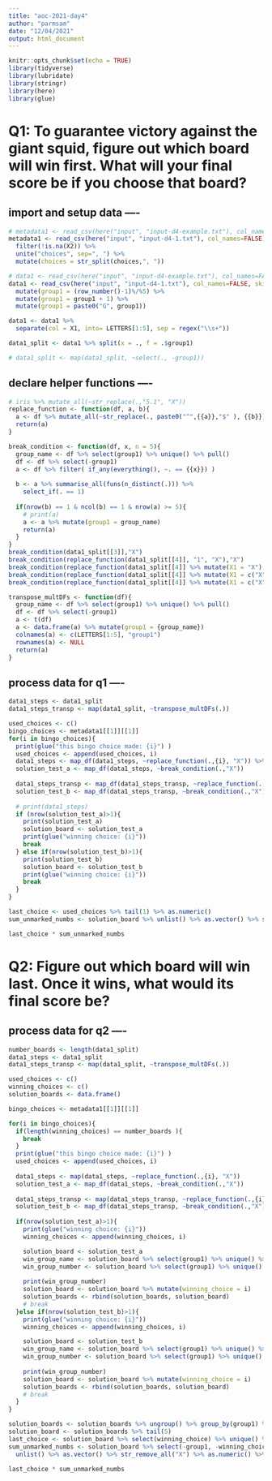 ---
title: "aoc-2021-day4"
author: "parmsam"
date: "12/04/2021"
output: html_document
---

```{r setup, include=FALSE}
knitr::opts_chunk$set(echo = TRUE)
library(tidyverse)
library(lubridate)
library(stringr)
library(here)
library(glue)
```

# Q1: To guarantee victory against the giant squid, figure out which board will win first. What will your final score be if you choose that board?

## import and setup data ----
```{r, warning = FALSE}
# metadata1 <- read_csv(here("input", "input-d4-example.txt"), col_names=FALSE) %>%
metadata1 <- read_csv(here("input", "input-d4-1.txt"), col_names=FALSE) %>%
  filter(!is.na(X2)) %>% 
  unite("choices", sep=", ") %>%
  mutate(choices = str_split(choices,", "))

# data1 <- read_csv(here("input", "input-d4-example.txt"), col_names=FALSE, skip = 1) %>%
data1 <- read_csv(here("input", "input-d4-1.txt"), col_names=FALSE, skip = 1) %>%
  mutate(group1 = (row_number()-1)%/%5) %>%
  mutate(group1 = group1 + 1) %>%
  mutate(group1 = paste0("G", group1))

data1 <- data1 %>% 
  separate(col = X1, into= LETTERS[1:5], sep = regex("\\s+"))

data1_split <- data1 %>% split(x = ., f = .$group1)

# data1_split <- map(data1_split, ~select(., -group1))

```

## declare helper functions ----
```{r}
# iris %>% mutate_all(~str_replace(.,"5.1", "X"))
replace_function <- function(df, a, b){
  a <- df %>% mutate_all(~str_replace(., paste0("^",{{a}},"$" ), {{b}}))
  return(a)
}

break_condition <- function(df, x, n = 5){
  group_name <- df %>% select(group1) %>% unique() %>% pull()
  df <- df %>% select(-group1)
  a <- df %>% filter( if_any(everything(), ~. == {{x}}) )
  
  b <- a %>% summarise_all(funs(n_distinct(.))) %>%
    select_if(. == 1)
  
  if(nrow(b) == 1 & ncol(b) == 1 & nrow(a) >= 5){
    # print(a)
    a <- a %>% mutate(group1 = group_name)
    return(a)
  }
}
break_condition(data1_split[[3]],"X")
break_condition(replace_function(data1_split[[4]], "1", "X"),"X")
break_condition(replace_function(data1_split[[4]] %>% mutate(X1 = "X"), "1", "X"),"X")
break_condition(replace_function(data1_split[[4]] %>% mutate(X1 = c("X","X","X","X","X")), "1", "X"),"X")
break_condition(replace_function(data1_split[[4]] %>% mutate(X1 = c("X","Y","X","X","X")), "1", "X"),"X")

transpose_multDFs <- function(df){
  group_name <- df %>% select(group1) %>% unique() %>% pull()
  df <- df %>% select(-group1)
  a <- t(df)
  a <- data.frame(a) %>% mutate(group1 = {group_name})
  colnames(a) <- c(LETTERS[1:5], "group1")
  rownames(a) <- NULL
  return(a)
}
```

## process data for q1 ----
```{r}
data1_steps <- data1_split
data1_steps_transp <- map(data1_split, ~transpose_multDFs(.))

used_choices <- c()
bingo_choices <- metadata1[[1]][[1]]
for(i in bingo_choices){
  print(glue("this bingo choice made: {i}") )
  used_choices <- append(used_choices, i)
  data1_steps <- map_df(data1_steps, ~replace_function(.,{i}, "X")) %>% split(x = ., f = .$group1)  
  solution_test_a <- map_df(data1_steps, ~break_condition(.,"X"))
  
  data1_steps_transp <- map_df(data1_steps_transp, ~replace_function(.,{i}, "X")) %>% split(x = ., f = .$group1)  
  solution_test_b <- map_df(data1_steps_transp, ~break_condition(.,"X"))
  
  # print(data1_steps)
  if (nrow(solution_test_a)>1){
    print(solution_test_a)
    solution_board <- solution_test_a
    print(glue("winning choice: {i}"))
    break
  } else if(nrow(solution_test_b)>1){
    print(solution_test_b)
    solution_board <- solution_test_b
    print(glue("winning choice: {i}"))
    break
  }
}

last_choice <- used_choices %>% tail(1) %>% as.numeric()
sum_unmarked_numbs <- solution_board %>% unlist() %>% as.vector() %>% str_remove_all("X") %>% as.numeric() %>% sum(na.rm=TRUE)

last_choice * sum_unmarked_numbs

```

# Q2: Figure out which board will win last. Once it wins, what would its final score be?
## process data for q2 ----
```{r}
number_boards <- length(data1_split)
data1_steps <- data1_split
data1_steps_transp <- map(data1_split, ~transpose_multDFs(.))

used_choices <- c()
winning_choices <- c()
solution_boards <- data.frame()

bingo_choices <- metadata1[[1]][[1]]

for(i in bingo_choices){
  if(length(winning_choices) == number_boards ){
    break
  }
  print(glue("this bingo choice made: {i}") )
  used_choices <- append(used_choices, i)
  
  data1_steps <- map(data1_steps, ~replace_function(.,{i}, "X")) 
  solution_test_a <- map_df(data1_steps, ~break_condition(.,"X"))
  
  data1_steps_transp <- map(data1_steps_transp, ~replace_function(.,{i}, "X")) 
  solution_test_b <- map_df(data1_steps_transp, ~break_condition(.,"X"))
  
  if(nrow(solution_test_a)>1){
    print(glue("winning choice: {i}"))
    winning_choices <- append(winning_choices, i)

    solution_board <- solution_test_a
    win_group_name <- solution_board %>% select(group1) %>% unique() %>% pull()
    win_group_number <- solution_board %>% select(group1) %>% unique() %>% pull() %>% str_remove("G") %>% as.numeric()
    
    print(win_group_number)
    solution_board <- solution_board %>% mutate(winning_choice = i)
    solution_boards <- rbind(solution_boards, solution_board)
    # break
  }else if(nrow(solution_test_b)>1){
    print(glue("winning choice: {i}"))
    winning_choices <- append(winning_choices, i)

    solution_board <- solution_test_b
    win_group_name <- solution_board %>% select(group1) %>% unique() %>% pull() 
    win_group_number <- solution_board %>% select(group1) %>% unique() %>% pull() %>% str_remove("G") %>% as.numeric()
    
    print(win_group_number)
    solution_board <- solution_board %>% mutate(winning_choice = i)
    solution_boards <- rbind(solution_boards, solution_board)
    # break
  }
}

solution_boards <- solution_boards %>% ungroup() %>% group_by(group1) %>% mutate(row_number = row_number()) %>% filter(row_number<=5)
solution_board <- solution_boards %>% tail(5)
last_choice <- solution_board %>% select(winning_choice) %>% unique() %>% pull() %>% as.numeric()
sum_unmarked_numbs <- solution_board %>% select(-group1, -winning_choice, -row_number) %>%
  unlist() %>% as.vector() %>% str_remove_all("X") %>% as.numeric() %>% sum(na.rm=TRUE)

last_choice * sum_unmarked_numbs
```

